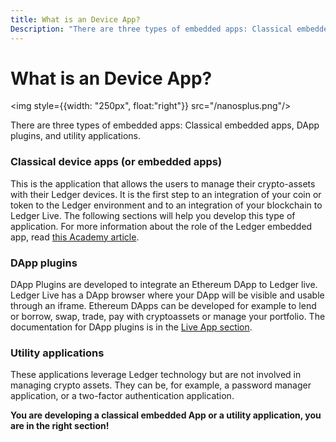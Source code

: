 ```yaml
---
title: What is an Device App?
Description: "There are three types of embedded apps: Classical embedded apps, DApp plugins, and utility applications." 
---
```


# What is an Device App?

<img style={{width: "250px", float:"right"}} src="/nanosplus.png"/>

There are three types of embedded apps: Classical embedded apps, DApp plugins, and utility applications. 

### Classical device apps (or embedded apps)
This is the application that allows the users to manage their crypto-assets with their Ledger devices. It is the first step to an integration of your coin or token to the Ledger environment and to an integration of your blockchain to Ledger Live. The following sections will help you develop this type of application. For more information about the role of the Ledger embedded app, read [this Academy article](https://www.ledger.com/academy/hardwarewallet/what-are-ledger-applications-and-why-do-i-need-them). 

### DApp plugins
DApp Plugins are developed to integrate an Ethereum DApp to Ledger live. Ledger Live has a DApp browser where your DApp will be visible and usable through an iframe. Ethereum DApps can be developed for example to lend or borrow, swap, trade, pay with cryptoassets or manage your portfolio. The documentation for DApp plugins is in the [Live App section](../../../docs/discover).

### Utility applications
These applications leverage Ledger technology but are not involved in managing crypto assets. They can be, for example, a password manager application, or a two-factor authentication application. 

**You are developing a classical embedded App or a utility application, you are in the right section!**
